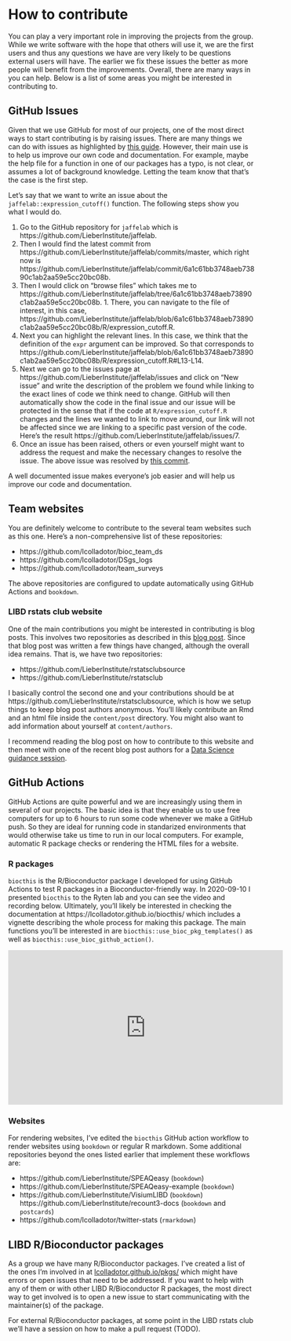 # How to contribute

You can play a very important role in improving the projects from the group. While we write software with the hope that others will use it, we are the first users and thus any questions we have are very likely to be questions external users will have. The earlier we fix these issues the better as more people will benefit from the improvements. Overall, there are many ways in you can help. Below is a list of some areas you might be interested in contributing to.

## GitHub Issues

Given that we use GitHub for most of our projects, one of the most direct ways to start contributing is by raising issues. There are many things we can do with issues as highlighted by [this guide](https://guides.github.com/features/issues/). However, their main use is to help us improve our own code and documentation. For example, maybe the help file for a function in one of our packages has a typo, is not clear, or assumes a lot of background knowledge. Letting the team know that that's the case is the first step. 

Let's say that we want to write an issue about the `jaffelab::expression_cutoff()` function. The following steps show you what I would do.

1. Go to the GitHub repository for `jaffelab` which is https://github.com/LieberInstitute/jaffelab.
1. Then I would find the latest commit from https://github.com/LieberInstitute/jaffelab/commits/master, which right now is https://github.com/LieberInstitute/jaffelab/commit/6a1c61bb3748aeb73890c1ab2aa59e5cc20bc08b. 
1. Then I would click on "browse files" which takes me to https://github.com/LieberInstitute/jaffelab/tree/6a1c61bb3748aeb73890c1ab2aa59e5cc20bc08b. 1. There, you can navigate to the file of interest, in this case, https://github.com/LieberInstitute/jaffelab/blob/6a1c61bb3748aeb73890c1ab2aa59e5cc20bc08b/R/expression_cutoff.R.
1. Next you can highlight the relevant lines. In this case, we think that the definition of the `expr` argument can be improved. So that corresponds to https://github.com/LieberInstitute/jaffelab/blob/6a1c61bb3748aeb73890c1ab2aa59e5cc20bc08b/R/expression_cutoff.R#L13-L14.
1. Next we can go to the issues page at https://github.com/LieberInstitute/jaffelab/issues and click on "New issue" and write the description of the problem we found while linking to the exact lines of code we think need to change. GitHub will then automatically show the code in the final issue and our issue will be protected in the sense that if the code at `R/expression_cutoff.R` changes and the lines we wanted to link to move around, our link will not be affected since we are linking to a specific past version of the code. Here's the result https://github.com/LieberInstitute/jaffelab/issues/7.
1. Once an issue has been raised, others or even yourself might want to address the request and make the necessary changes to resolve the issue. The above issue was resolved by [this commit](https://github.com/LieberInstitute/jaffelab/compare/6a1c61bb3748...f1e483ebf032).

A well documented issue makes everyone's job easier and will help us improve our code and documentation. 


## Team websites

You are definitely welcome to contribute to the several team websites such as this one. Here's a non-comprehensive list of these repositories:

* https://github.com/lcolladotor/bioc_team_ds
* https://github.com/lcolladotor/DSgs_logs
* https://github.com/lcolladotor/team_surveys

The above repositories are configured to update automatically using GitHub Actions and `bookdown`.

### LIBD rstats club website

One of the main contributions you might be interested in contributing is blog posts. This involves two repositories as described in this [blog post](http://research.libd.org/rstatsclub/2018/03/09/contributing-to-the-libd-rstats-club/#.YHmnNBRKgdk). Since that blog post was written a few things have changed, although the overall idea remains. That is, we have two repositories:

* https://github.com/LieberInstitute/rstatsclubsource
* https://github.com/LieberInstitute/rstatsclub

I basically control the second one and your contributions should be at https://github.com/LieberInstitute/rstatsclubsource, which is how we setup things to keep blog post authors anonymous. You'll likely contribute an Rmd and an html file inside the `content/post` directory. You might also want to add information about yourself at `content/authors`.

I recommend reading the blog post on how to contribute to this website and then meet with one of the recent blog post authors for a [Data Science guidance session](#data-science-guidance-sessions).

## GitHub Actions

GitHub Actions are quite powerful and we are increasingly using them in several of our projects. The basic idea is that they enable us to use free computers for up to 6 hours to run some code whenever we make a GitHub push. So they are ideal for running code in standarized environments that would otherwise take us time to run in our local computers. For example, automatic R package checks or rendering the HTML files for a website.

### R packages

`biocthis` is the R/Bioconductor package I developed for using GitHub Actions to test R packages in a Bioconductor-friendly way. In 2020-09-10 I presented `biocthis` to the Ryten lab and you can see the video and recording below. Ultimately, you'll likely be interested in checking the documentation at https://lcolladotor.github.io/biocthis/ which includes a vignette describing the whole process for making this package. The main functions you'll be interested in are `biocthis::use_bioc_pkg_templates()` as well as `biocthis::use_bioc_github_action()`.

<iframe width="560" height="315" src="https://www.youtube.com/embed/aMTxkYsM-8o" title="YouTube video player" frameborder="0" allow="accelerometer; autoplay; clipboard-write; encrypted-media; gyroscope; picture-in-picture" allowfullscreen></iframe>

<script async class="speakerdeck-embed" data-id="f2e58b59b83244179f062c2852af25ff" data-ratio="1.77777777777778" src="//speakerdeck.com/assets/embed.js"></script>

### Websites

For rendering websites, I've edited the `biocthis` GitHub action workflow to render websites using `bookdown` or regular R markdown. Some additional repositories beyond the ones listed earlier that implement these workflows are:

* https://github.com/LieberInstitute/SPEAQeasy (`bookdown`)
* https://github.com/LieberInstitute/SPEAQeasy-example (`bookdown`)
* https://github.com/LieberInstitute/VisiumLIBD (`bookdown`)
https://github.com/LieberInstitute/recount3-docs (`bookdown` and `postcards`)
* https://github.com/lcolladotor/twitter-stats (`rmarkdown`)

## LIBD R/Bioconductor packages

As a group we have many R/Bioconductor packages. I've created a list of the ones I'm involved in at [lcolladotor.github.io/pkgs/](https://lcolladotor.github.io/pkgs/) which might have errors or open issues that need to be addressed. If you want to help with any of them or with other LIBD R/Bioconductor R packages, the most direct way to get involved is to open a new issue to start communicating with the maintainer(s) of the package.

For external R/Bioconductor packages, at some point in the LIBD rstats club we'll have a session on how to make a pull request (TODO).

